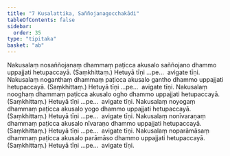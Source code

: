 ```yaml
---
title: "7 Kusalattika, Saññojanagocchakādi"
tableOfContents: false
sidebar:
  order: 35
type: "tipitaka"
basket: "ab"
---
```



<DynamicBreadcrumb />

<Division number="22">

<Paragraph number="53">
Nakusalaṃ nosaññojanaṃ dhammaṃ paṭicca akusalo saññojano dhammo uppajjati hetupaccayā. (Saṃkhittaṃ.)
</Paragraph>

<Paragraph number="54">
Hetuyā tīṇi …pe…  avigate tīṇi.
</Paragraph>

</Division>
<Division number="23">

<Paragraph number="55">
Nakusalaṃ noganthaṃ dhammaṃ paṭicca akusalo gantho dhammo uppajjati hetupaccayā. (Saṃkhittaṃ.)
</Paragraph>

<Paragraph number="56">
Hetuyā tīṇi …pe…  avigate tīṇi.
</Paragraph>

</Division>
<Division number="24">

<Paragraph number="57">
Nakusalaṃ nooghaṃ dhammaṃ paṭicca akusalo ogho dhammo uppajjati hetupaccayā. (Saṃkhittaṃ.)
</Paragraph>

<Paragraph number="58">
Hetuyā tīṇi …pe…  avigate tīṇi.
</Paragraph>

</Division>
<Division number="25">

<Paragraph number="59">
Nakusalaṃ noyogaṃ dhammaṃ paṭicca akusalo yogo dhammo uppajjati hetupaccayā. (Saṃkhittaṃ.)
</Paragraph>

<Paragraph number="60">
Hetuyā tīṇi …pe…  avigate tīṇi.
</Paragraph>

</Division>
<Division number="26">

<Paragraph number="61">
Nakusalaṃ nonīvaraṇaṃ dhammaṃ paṭicca akusalo nīvaraṇo dhammo uppajjati hetupaccayā. (Saṃkhittaṃ.)
</Paragraph>

<Paragraph number="62">
Hetuyā tīṇi …pe…  avigate tīṇi.
</Paragraph>

</Division>
<Division number="27">

<Paragraph number="63">
Nakusalaṃ noparāmāsaṃ dhammaṃ paṭicca akusalo parāmāso dhammo uppajjati hetupaccayā. (Saṃkhittaṃ.)
</Paragraph>

<Paragraph number="64">
Hetuyā tīṇi …pe…  avigate tīṇi.
</Paragraph>
</Division>